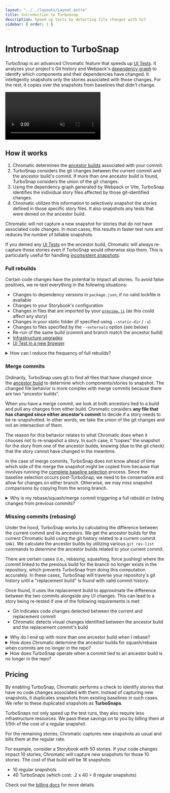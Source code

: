 ```yaml
---
layout: "../../layouts/Layout.astro"
title: Introduction to TurboSnap
description: Speed up tests by detecting file changes with Git
sidebar: { order: 1 }
---
```


# Introduction to TurboSnap

TurboSnap is an advanced Chromatic feature that speeds up [UI Tests](/docs/test). It analyzes your project's Git history and Webpack's [dependency graph](https://webpack.js.org/concepts/dependency-graph/) to identify which components and their dependencies have changed. It intelligently snapshots only the stories associated with those changes. For the rest, it copies over the snapshots from baselines that didn't change.

<video autoPlay muted playsInline loop>
  <source src="/docs/assets/turbosnap-dep-tracking.mp4" type="video/mp4" />
</video>

## How it works

1. Chromatic determines the [ancestor builds](/docs/branching-and-baselines#find-the-ancestor-builds) associated with your commit.
2. TurboSnap considers the git changes between the current commit and the ancestor build's commit.  If more than one ancestor build is found, TurboSnap considers the union of the git changes.
3. Using the dependency graph generated by Webpack or Vite, TurboSnap identifies the individual story files affected by those git-identified changes.
4. Chromatic utilizes this information to selectively snapshot the stories defined in those specific story files. It also snapshots any tests that were denied on the ancestor build.

Chromatic will not capture a new snapshot for stories that do not have associated code changes. In most cases, this results in faster test runs and reduces the number of billable snapshots.

If you denied any [UI Tests](/docs/test#verify-ui-changes) on the ancestor build, Chromatic will always re-capture those stories even if TurboSnap would otherwise skip them. This is particularly useful for handling [inconsistent snapshots](/docs/snapshots#improve-snapshot-consistency).

### Full rebuilds

Certain code changes have the potential to impact all stories. To avoid false positives, we re-test everything in the following situations:

- Changes to dependency versions in `package.json`, if no valid lockfile is available
- Changes to your Storybook's configuration
- Changes in files that are imported by your [`preview.js`](https://storybook.js.org/docs/react/configure/overview#configure-story-rendering) (as this could affect any story)
- Changes in your static folder (if specified using `--static-dir` / `-s`)
- Changes to files specified by the `--externals` option (see below)
- Re-run of the same build (commit and branch match the ancestor build)
- [Infrastructure upgrades](/docs/infrastructure-upgrades)
- [UI Test in a new browser](/docs/browsers)

<details>
<summary>How can I reduce the frequency of full rebuilds?</summary>

1. Check your `preview.js` file: you may have a global decorator configured that's [imported from an index or barrel file](/docs/turbosnap/setup/#why-changes-are-not-being-detected-correctly), which itself imports a bunch of other files.  This can lead to *all* stories depending on a large swath of seemingly unrelated files.<br /><br />
Whenever a global Storybook file changes, we run a complete build because global Storybook files can change how *any* story renders.  If any of those files or their imports change, we will trace them as dependent changes.  If the file changes are frequent, you can utilize `--untraced` on these files to help ensure you're not triggering a complete rebuild each time the file changes.

<div class="aside">

Learn more about [how to avoid re-testing for certain files](/docs/turbosnap/setup/#avoid-re-testing-dependent-stories-when-certain-files-changed).

</div>

2. Make sure you have a valid lockfile(s) available and that it's in sync with your `package.json`.  If a lockfile is missing or out ouf sync with `package.json`, we'll have to re-test all stories when there are any changes to either file.

<div class="aside">

Learn more about how to [avoid re-testing on changes to package control files](/docs/turbosnap/setup/#avoid-re-testing-on-changes-to-package-control-files).

</div>

</details>

### Merge commits

Ordinarily, TurboSnap uses git to find all files that have changed since the [ancestor build](/docs/branching-and-baselines#find-the-ancestor-builds) to determine which components/stories to snapshot. The changed file behavior is more complex with merge commits because there are two “ancestor builds”.

When you have a merge commit, we look at both ancestors tied to a build and pull any changes from either build. Chromatic considers **any file that has changed since either ancestor’s commit** to decide if a story needs to be re-snapshotted. In other words, we take the *union* of the git changes and not an intersection of them.

The reason for this behavior relates to what Chromatic does when it chooses not to re-snapshot a story. In such case, it “copies” the snapshot for the story from one of the ancestor builds, knowing (due to the git check) that the story cannot have changed in the meantime.

In the case of merge commits, TurboSnap does not know ahead of time which side of the merge the snapshot might be copied from because that involves running the [complete baseline selection](/docs/branching-and-baselines#calculate-a-snapshot-baseline-from-the-ancestor-builds) process.  Since the baseline selection occurs post-TurboSnap, we need to be conservative and allow for changes on either branch.  Otherwise, we may miss snapshot comparisons by copying from the wrong branch.

<details>
<summary>Why is my rebase/squash/merge commit triggering a full rebuild or listing changes from previous commits?</summary>

When there is more than one ancestor, TurboSnap needs to consider the possible changes triggered by either ancestor.  This can lead to situations where we need to retest everything or more stories than you were expecting, even if your branch itself is simple.

Let's take a look at an example to understand how a merge impacts the changes TurboSnap considers.
```mermaid
gitGraph
	commit id: "M.1"
	branch feature-1
	commit id: "F1.1"
	checkout main
	branch feature-2
	commit id: "F2.1 - preview.js" tag: "rebuild"
	checkout main
	merge feature-2 id: "M.2" tag: "rebuild"
	checkout feature-1
	merge main id: "F1.2" tag: "rebuild"
```
Suppose an update was made to `preview.js` on the `feature-2` branch, causing TurboSnap to trigger a full rebuild on build `F2.1`.  This is expected, since changes to `preview.js` require us to retest everything.

The changes from `feature-2` are then merged into the `main` branch in build `M.2`, which now has ancestors from both sides of the merge - `M.1` from `main` and `F2.1` from `feature-2`.  The diff between both these ancestors and `M.2` contains the changes to `preview.js`, triggering a full rebuild.

Let's say we want to update `feature-1` to merge in the changes that were made on `feature-2`.  When we merge the changes from `main` into `feature-1` on build `F1.2`, we trigger another full rebuild.  Similarly to the previous build, the diff between `F1.2` and the ancestor builds (`F1.1` and `M.2`) includes the change to `preview.js` that was introduced on `feature-2` and merged in build `M.2`.

Since we don't know if the baseline that gets calculated will be taken from `F1.1` or `M.2`, we take from both sides which can lead to merges involving more updates than expected.  For example, if it's taken from `F1.1`, the baseline won't have the changes from `preview.js`, and so could be affected.  For this reason, we retest all stories in the union of git changes from both sides of a merge, and will do a full rebuild if the change triggers one.

This same logic applies even if the change doesn't trigger a rebuild.  If we were to imagine the change in `F2.1` was a change to `MyComponent.jsx`, we can assume that `MyComponent.stories.jsx` would be tested in builds `F2.1`, `M.2`, and `F1.2`.  While this is less impactful, it's worth noting since this can make a noticeable difference if a lot of files were changed.

</details>

### Missing commits (rebasing)

Under the hood, TurboSnap works by calculating the difference between the current commit and its ancestors.  We get the ancestor builds for the current Chromatic build using the git history related to a current commit `SHA1`.  We calculate the ancestor builds by utilizing various `git rev-list` commands to determine the ancestor builds related to your current commit.

There are certain cases (i.e., rebasing, squashing, force pushing) where the commit linked to the previous build for the branch no longer exists in the repository, which prevents TurboSnap from doing this computation accurately.  In these cases, TurboSnap will traverse your repository's git history until a "replacement build" is found with valid commit history.

Once found, it uses the replacement build to approximate the difference between the two commits alongside any UI changes.  This can lead to a story being re-tested if one of the following requirements is met:

- Git indicates code changes detected between the current and replacement commit
- Chromatic detects visual changes identified between the ancestor build and the replacement commit's build

<details>
<summary>Why do I end up with more than one ancestor build when I rebase?</summary>

We treat rebases like merges in this regard, since we want to bring baselines across from both sides of the "merge".  This way, we don't lose baselines that you've accepted.

Let's take a look at an example to illustrate the logic behind why Chromatic takes an ancestor from each side of your rebase.
```mermaid
%%{
  init: { 'theme': 'natural', 'themeVariables': { 'tagLabelFontSize': '12px' } }
}%%
gitGraph
	commit id: "M.1"
	branch feature
	commit id: "F.1" tag: "an. M.1" type: REVERSE
	commit id: "F.2" tag: "an. F.1" type: REVERSE
	checkout main
	merge feature id: "M.2" tag: "an. F.2 + M.1" type: HIGHLIGHT
```
Suppose you were to make and accept some changes on `Build F.1`.

After you're done making changes to your `feature` branch, you rebase the changes onto your `main` branch - essentially, rebasing `Build F.2`'s commit onto `Build M.2`'s commit.  When you do this, those changes from `Build F.1` are going to come over, so you likely want to bring the new baselines over, too.  Otherwise, you'll need to re-accept the changes every time you rebase a branch.

Since we take baselines from ancestor builds, this means that we need to use `Build F.2` as an ancestor for `Build M.2` in order to track the baseline correctly.

Since most folks want to preserve their branch's baseline history, we do this as the default and have a flag available for anyone who wants to ignore the baselines for the last build on a branch (`ignoreLastBuildOnBranch`).  Usually, you would only use this option in rare cases where you were doing the rebase in order to *delete* the baseline changes for the branch.

</details>

<details>
<summary>How does Chromatic determine the ancestor builds for squash/rebase when commits are no longer in the repo?</summary>

We use information about the branch from git, along with the last Chromatic build on the rebased/squashed branch, to determine the ancestor build for the missing commit.

- When you are rebasing a branch off your `main` branch, we can find the last build that ran on the branch before the rebase and use that as an ancestor build.
- When you're squash/rebase merging, we can query GitHub, GitLab, or Bitbucket to find out the branch that was just merged, and again use the last build on the branch as an ancestor build.

</details>

<details>
<summary>How does TurboSnap operate when a commit tied to an ancestor build is no longer in the repo?</summary>

TurboSnap traverses your git history in order to identify what files have been changed between commits.  When you squash/rebase, TurboSnap is prevented from accurately computing the difference between the current commit and its ancestor builds.

This is because the last Chromatic build on your rebased/squashed branch will not have a matching commit in your git history.  The previous commit is removed from your git history, leading TurboSnap to being unable to find the commit.

TurboSnap will search for a "replacement build" on the branch with a valid commit in the repo, and use the replacement to approximate the difference between the two commits alongside any visual changes.

Let's take a look at an example to understand the ancestor selection logic TurboSnap uses when the commit tied to the previous build on the branch is no longer in your git history.
```mermaid
gitGraph
	commit id: "M.1"
	branch feature-1
	commit id: "F1.1" type: REVERSE
	checkout main
	branch feature-2
	commit id: "F2.1"
	checkout feature-1
	commit id: "F1.2" type: REVERSE
	checkout main
	merge feature-2 id: "M.2" type: NORMAL
	checkout feature-1
	merge main id: "F1.3" type: HIGHLIGHT tag: "TS an. M.1 + M.2"
```

In this example, let's say you're working on `feature-1`.  There are changes from `feature-2` that were merged into `main`, so you rebase those changes onto your `feature-1` branch on `Build F1.3`.

TurboSnap is attempting to find an ancestor build for each side of your rebase on `Build F1.3`.  For the `main` branch, TurboSnap is able to find the commit belonging to `Build M.2` since it is the commit rebased onto `Build F1.3`.

Things get a little more complicated when TurboSnap tries to locate the commit for the last build on `feature` branch (`Build F1.2`) - the commit no longer exists in your git history.  TurboSnap then traverses your git history until a replacement build is found with a valid commit, which is `Build M.1` in our example.

</details>

## Pricing

By enabling TurboSnap, Chromatic performs a check to identify stories that have no code changes associated with them. Instead of capturing new snapshots, it duplicates snapshots from existing baselines in such cases. We refer to these duplicated snapshots as **TurboSnaps**.

TurboSnaps not only speed up the test runs, they also require less infrastructure resources. We pass these savings on to you by billing them at 1/5th of the cost of a regular snapshot.

For the remaining stories, Chromatic captures new snapshots as usual and bills them at the regular rate.

For example, consider a Storybook with 50 stories. If your code changes impact 10 stories, Chromatic will capture new snapshots for those 10 stories. The cost of that build will be 18 snapshots:

- 10 regular snapshots
- 40 TurboSnaps (which cost: .2 x 40 = 8 regular snapshots)

Check out the [billing docs](/docs/billing#snapshots-with-turbosnap-enabled) for more details.
